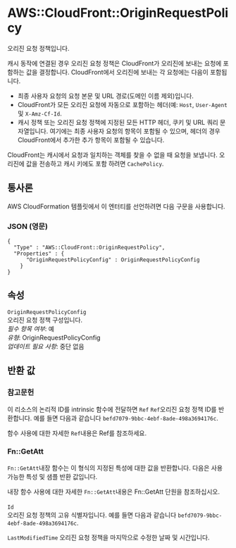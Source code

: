 # AWS::CloudFront::OriginRequestPolicy

오리진 요청 정책입니다.

캐시 동작에 연결된 경우 오리진 요청 정책은 CloudFront가 오리진에 보내는 요청에 포함하는 값을 결정합니다. CloudFront에서 오리진에 보내는 각 요청에는 다음이 포함됩니다.

- 최종 사용자 요청의 요청 본문 및 URL 경로(도메인 이름 제외)입니다.
- CloudFront가 모든 오리진 요청에 자동으로 포함하는 헤더(예: `Host`, `User-Agent`및 `X-Amz-Cf-Id`.
- 캐시 정책 또는 오리진 요청 정책에 지정된 모든 HTTP 헤더, 쿠키 및 URL 쿼리 문자열입니다. 여기에는 최종 사용자 요청의 항목이 포함될 수 있으며, 헤더의 경우 CloudFront에서 추가한 추가 항목이 포함될 수 있습니다.

CloudFront는 캐시에서 요청과 일치하는 객체를 찾을 수 없을 때 요청을 보냅니다. 오리진에 값을 전송하고 캐시 키에도 포함 하려면 `CachePolicy`.

## 통사론

AWS CloudFormation 템플릿에서 이 엔터티를 선언하려면 다음 구문을 사용합니다.

### JSON (영문)

```
{
  "Type" : "AWS::CloudFront::OriginRequestPolicy",
  "Properties" : {
      "OriginRequestPolicyConfig" : OriginRequestPolicyConfig
    }
}
```

## 속성

`OriginRequestPolicyConfig`  
오리진 요청 정책 구성입니다.  
_필수 항목 여부_: 예  
_유형_: OriginRequestPolicyConfig  
_업데이트 필요 사항_: 중단 없음

## 반환 값

### 참고문헌

이 리소스의 논리적 ID를 intrinsic 함수에 전달하면 `Ref` `Ref`오리진 요청 정책 ID를 반환합니다. 예를 들면 다음과 같습니다 `befd7079-9bbc-4ebf-8ade-498a3694176c`.

함수 사용에 대한 자세한 `Ref`내용은 Ref를 참조하세요.

### Fn::GetAtt

`Fn::GetAtt`내장 함수는 이 형식의 지정된 특성에 대한 값을 반환합니다. 다음은 사용 가능한 특성 및 샘플 반환 값입니다.

내장 함수 사용에 대한 자세한 `Fn::GetAtt`내용은 Fn::GetAtt 단원을 참조하십시오.

####

`Id`  
오리진 요청 정책의 고유 식별자입니다. 예를 들면 다음과 같습니다 `befd7079-9bbc-4ebf-8ade-498a3694176c`.

`LastModifiedTime` 오리진 요청 정책을 마지막으로 수정한 날짜 및 시간입니다.
